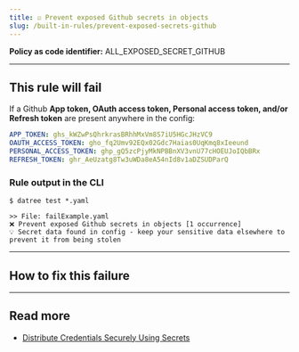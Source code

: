 ```yaml
---
title: ☑️ Prevent exposed Github secrets in objects
slug: /built-in-rules/prevent-exposed-secrets-github
---
```



<CommonOverview />

**Policy as code identifier:** ALL_EXPOSED_SECRET_GITHUB


---

## This rule will fail

If a Github **App token, OAuth access token, Personal access token, and/or Refresh token** are present anywhere in the config:

```yaml
APP_TOKEN: ghs_kWZwPsQhrkrasBRhhMxVm8S7iU5HGcJHzVC9
OAUTH_ACCESS_TOKEN: gho_fq2Umv92EQx02Gdc7Haias0UqKmq8xIeeund
PERSONAL_ACCESS_TOKEN: ghp_gQ5zcPjyMkNPBBnXV3vnU77cHOEUJoIQbBRx
REFRESH_TOKEN: ghr_AeUzatg8Tw3uWDa8eA54nId8v1aDZSUDParQ
```

### Rule output in the CLI

```terminal
$ datree test *.yaml

>> File: failExample.yaml
❌ Prevent exposed Github secrets in objects [1 occurrence]
💡 Secret data found in config - keep your sensitive data elsewhere to prevent it from being stolen 
```

---

## How to fix this failure

<CommonHowToFix />

---

## Read more

- [Distribute Credentials Securely Using Secrets](https://kubernetes.io/docs/tasks/inject-data-application/distribute-credentials-secure/)
